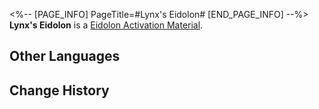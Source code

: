 <%-- [PAGE_INFO]
PageTitle=#Lynx's Eidolon#
[END_PAGE_INFO] --%>
{{Item Infobox
|id          = 11110
|image       = Item Lynx's Eidolon.png{{subst:void|<!--$UPLOAD:<<SpriteOutput/ItemFigures/11001.png>-<Item Lynx's Eidolon.png>-<Item Icons>>-->}}
|type        = Eidolon Activation Material
|invCategory = 
|rarity      = 4
|effect      = 
|description = Material for raising Lynx's Eidolon Level.
}}
'''Lynx's Eidolon''' is a [[Eidolon Activation Material]].

==Other Languages==
{{Other Languages
|en   = Lynx's Eidolon
|zhs  = 【玲可】的星魂
|zht  = 【玲可】的星魂
|ja   = 「リンクス」の星魂
|ko   = [링스]의 성혼
|es   = Eidolon de Lynx
|fr   = Eidolon de Lynx
|ru   = Эйдолон Рыси
|th   = Eidolon ของ Lynx
|vi   = Tinh Hồn Của Lynx
|de   = Lynx’ Eidolon
|id   = Lynx's Eidolon
|pt   = Eidolon de Lynx
}}

==Change History==
{{Change History|1.3}}